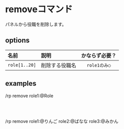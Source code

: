 
# removeコマンド
パネルから役職を削除します。

## options
| 名前             | 説明          | かならず必要？    |
|:---|:---|:--:|
| `role[1..20]`  | 削除する役職名     | `role1のみ○` |
## examples
<CommandBox>
    /rp remove role1:@Role
</CommandBox>

<br/><br/>

<CommandBox>
    /rp remove role1:@りんご role2:@ばなな role3:@みかん
</CommandBox>